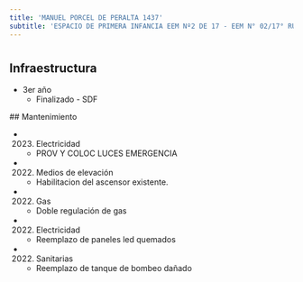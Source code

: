 ```yaml
---
title: 'MANUEL PORCEL DE PERALTA 1437'
subtitle: 'ESPACIO DE PRIMERA INFANCIA EEM Nº2 DE 17 - EEM N° 02/17° RUMANIA - CBFO N° 02 SALVADOR MAZA'
---
```


#
## Infraestructura

* 3er año 
    + Finalizado - SDF 


 ## Mantenimiento

*  (2023) Electricidad 
    + PROV Y COLOC LUCES EMERGENCIA

*  (2022) Medios de elevación 
    + Habilitacion del ascensor existente.

*  (2022) Gas 
    + Doble regulación de gas

*  (2022) Electricidad 
    + Reemplazo de paneles led quemados

*  (2022) Sanitarias 
    + Reemplazo de tanque de bombeo dañado








